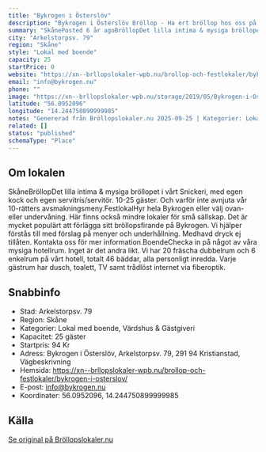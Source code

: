 ```yaml
---
title: "Bykrogen i Österslöv"
description: "Bykrogen i Österslöv Bröllop - Ha ert bröllop hos oss på Bykrogen i Österslöv. Se vår fina Bröllopslokal. Skicka gärna en förfrågan så hjälper vi Er!"
summary: "SkånePosted 6 år agoBröllopDet lilla intima & mysiga bröllopet i vårt Snickeri, med egen kock och egen servitris/servitör. 10-25 gäster. Och varför inte avnjuta vår 10-rätters avsmakningsmeny.Festloka…"
city: "Arkelstorpsv. 79"
region: "Skåne"
style: "Lokal med boende"
capacity: 25
startPrice: 0
website: "https://xn--brllopslokaler-wpb.nu/brollop-och-festlokaler/bykrogen-i-osterslov/"
email: "info@bykrogen.nu"
phone: ""
image: "https://xn--brllopslokaler-wpb.nu/storage/2019/05/Bykrogen-i-Osterslov-brollop-festlokal-i-kristianstad-3.webp"
latitude: "56.0952096"
longitude: "14.244750899999985"
notes: "Genererad från Bröllopslokaler.nu 2025-09-25 | Kategorier: Lokal med boende, Värdshus & Gästgiveri"
related: []
status: "published"
schemaType: "Place"
---
```


## Om lokalen

SkåneBröllopDet lilla intima & mysiga bröllopet i vårt Snickeri, med egen kock och egen servitris/servitör. 10-25 gäster. Och varför inte avnjuta vår 10-rätters avsmakningsmeny.FestlokalHyr hela Bykrogen eller välj ovan- eller undervåning. Här finns också mindre lokaler för små sällskap. Det är mycket populärt att förlägga sitt bröllopsfirande på Bykrogen. Vi hjälper förstås till med förslag på menyer och underhållning. Medhavd dryck ej tillåten. Kontakta oss för mer information.BoendeChecka in på något av våra mysiga hotellrum. Inget är det andra likt. Vi har 20 fräscha dubbelrum och 6 enkelrum på vårt hotell, totalt 46 bäddar, alla personligt inredda. Varje gästrum har dusch, toalett, TV samt trådlöst internet via fiberoptik.

## Snabbinfo

- Stad: Arkelstorpsv. 79
- Region: Skåne
- Kategorier: Lokal med boende, Värdshus & Gästgiveri
- Kapacitet: 25 gäster
- Startpris: 94 Kr
- Adress: Bykrogen i Österslöv, Arkelstorpsv. 79, 291 94 Kristianstad, Vägbeskrivning
- Hemsida: https://xn--brllopslokaler-wpb.nu/brollop-och-festlokaler/bykrogen-i-osterslov/
- E-post: info@bykrogen.nu
- Koordinater: 56.0952096, 14.244750899999985

## Källa

[Se original på Bröllopslokaler.nu](https://xn--brllopslokaler-wpb.nu/brollop-och-festlokaler/bykrogen-i-osterslov/)
